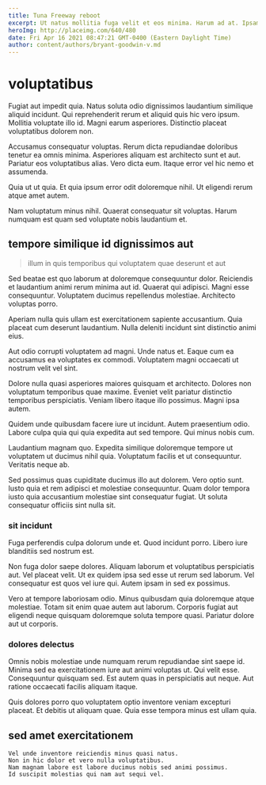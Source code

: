 ```yaml
---
title: Tuna Freeway reboot
excerpt: Ut natus mollitia fuga velit et eos minima. Harum ad at. Ipsam omnis neque quae deleniti nihil suscipit sed voluptatibus.
heroImg: http://placeimg.com/640/480
date: Fri Apr 16 2021 08:47:21 GMT-0400 (Eastern Daylight Time)
author: content/authors/bryant-goodwin-v.md
---
```

# voluptatibus

Fugiat aut impedit quia. Natus soluta odio dignissimos laudantium similique aliquid incidunt. Qui reprehenderit rerum et aliquid quis hic vero ipsum. Mollitia voluptate illo id. Magni earum asperiores. Distinctio placeat voluptatibus dolorem non.
  
Accusamus consequatur voluptas. Rerum dicta repudiandae doloribus tenetur ea omnis minima. Asperiores aliquam est architecto sunt et aut. Pariatur eos voluptatibus alias. Vero dicta eum. Itaque error vel hic nemo et assumenda.
  
Quia ut ut quia. Et quia ipsum error odit doloremque nihil. Ut eligendi rerum atque amet autem.
  
Nam voluptatum minus nihil. Quaerat consequatur sit voluptas. Harum numquam est quam sed voluptate nobis laudantium et.

## tempore similique id dignissimos aut

> illum in quis temporibus qui voluptatem quae deserunt et aut

Sed beatae est quo laborum at doloremque consequuntur dolor. Reiciendis et laudantium animi rerum minima aut id. Quaerat qui adipisci. Magni esse consequuntur. Voluptatem ducimus repellendus molestiae. Architecto voluptas porro.
  
Aperiam nulla quis ullam est exercitationem sapiente accusantium. Quia placeat cum deserunt laudantium. Nulla deleniti incidunt sint distinctio animi eius.
  
Aut odio corrupti voluptatem ad magni. Unde natus et. Eaque cum ea accusamus ea voluptates ex commodi. Voluptatem magni occaecati ut nostrum velit vel sint.
  
Dolore nulla quasi asperiores maiores quisquam et architecto. Dolores non voluptatum temporibus quae maxime. Eveniet velit pariatur distinctio temporibus perspiciatis. Veniam libero itaque illo possimus. Magni ipsa autem.
  
Quidem unde quibusdam facere iure ut incidunt. Autem praesentium odio. Labore culpa quia qui quia expedita aut sed tempore. Qui minus nobis cum.
  
Laudantium magnam quo. Expedita similique doloremque tempore ut voluptatem ut ducimus nihil quia. Voluptatum facilis et ut consequuntur. Veritatis neque ab.
  
Sed possimus quas cupiditate ducimus illo aut dolorem. Vero optio sunt. Iusto quia et rem adipisci et molestiae consequuntur. Quam dolor tempora iusto quia accusantium molestiae sint consequatur fugiat. Ut soluta consequatur officiis sint nulla sit.

### sit incidunt

Fuga perferendis culpa dolorum unde et. Quod incidunt porro. Libero iure blanditiis sed nostrum est.
  
Non fuga dolor saepe dolores. Aliquam laborum et voluptatibus perspiciatis aut. Vel placeat velit. Ut ex quidem ipsa sed esse ut rerum sed laborum. Vel consequatur est quos vel iure qui. Autem ipsam in sed ex possimus.
  
Vero at tempore laboriosam odio. Minus quibusdam quia doloremque atque molestiae. Totam sit enim quae autem aut laborum. Corporis fugiat aut eligendi neque quisquam doloremque soluta tempore quasi. Pariatur dolore aut ut corporis.

### dolores delectus

Omnis nobis molestiae unde numquam rerum repudiandae sint saepe id. Minima sed ea exercitationem iure aut animi voluptas ut. Qui velit esse. Consequuntur quisquam sed. Est autem quas in perspiciatis aut neque. Aut ratione occaecati facilis aliquam itaque.
  
Quis dolores porro quo voluptatem optio inventore veniam excepturi placeat. Et debitis ut aliquam quae. Quia esse tempora minus est ullam quia.

## sed amet exercitationem

```text
Vel unde inventore reiciendis minus quasi natus.
Non in hic dolor et vero nulla voluptatibus.
Nam magnam labore est labore ducimus nobis sed animi possimus.
Id suscipit molestias qui nam aut sequi vel.
```

